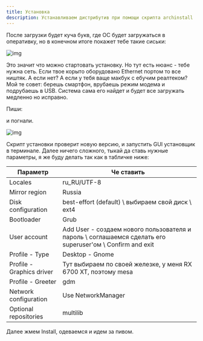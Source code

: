 ```yaml
---
title: Установка
description: Устанавливаем дистрибутив при помощи скрипта archinstall
---
```


После загрузки будет куча букв, где ОС будет загружаться в оперативку, но в конечном итоге покажет тебе такие сиськи:

![img](/startinst.png)

Это значит что можно стартовать установку. Но тут есть нюанс - тебе нужна сеть. Если твое корыто оборудовано Ethernet портом то все ништяк. 
А если нет? А если у тебя ваще макбук с ебучим реалтеком? Мой те совет: берешь смартфон, врубаешь режим модема и подрубаешь в USB. Система сама его найдет и будет все загружать медленно но исправно.

Пиши:

<DynamicCodeBlock lang="bash" code="archinstall" /> 

и погнали. 

![img](/archinstall.png)

Скрипт установки проверит новую версию, и запустить GUI установщик в терминале. 
Далее ничего сложного, тыкай да ставь нужные параметры, я же буду делать так как в табличке ниже:

| Параметр | Че ставить |
| ----- | ----------- |
| Locales | ru_RU/UTF-8 |
| Mirror region | Russia |
| Disk configuration | best-effort (default) \ выбираем свой диск \ ext4 |
| Bootloader | Grub |
| User account |  Add User - создаем нового пользователя и пароль \ соглашаемся сделать его superuser'ом \ Confirm and exit |
| Profile - Type |  Desktop - Gnome |
| Profile - Graphics driver |  Тут выбираем по своей железке, у меня RX 6700 XT, поэтому mesa |
| Profile - Greeter | gdm |
| Network configuration | Use NetworkManager |
| Optional repositories | multilib |

Далее жмем Install, одеваемся и идем за пивом. 
